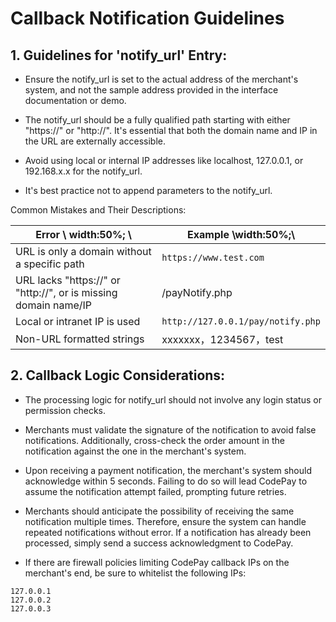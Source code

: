 # Callback Notification Guidelines

## 1. Guidelines for 'notify_url' Entry:

- Ensure the notify_url is set to the actual address of the merchant's system, and not the sample address provided in the interface documentation or demo.

- The notify_url should be a fully qualified path starting with either "https\://" or "http\://". It's essential that both the domain name and IP in the URL are externally accessible.

- Avoid using local or internal IP addresses like localhost, 127.0.0.1, or 192.168.x.x for the notify_url.

- It's best practice not to append parameters to the notify_url.

Common Mistakes and Their Descriptions:

| Error \ width:50%; \\ | Example \width:50%;\\ |
| --- | --- |
| URL is only a domain without a specific path | `https://www.test.com` |
| URL lacks "https\://" or "http\://", or is missing domain name/IP | /payNotify.php |
| Local or intranet IP is used | `http://127.0.0.1/pay/notify.php` |
| Non-URL formatted strings | xxxxxxx，1234567，test |

## 2. Callback Logic Considerations:

- The processing logic for notify_url should not involve any login status or permission checks.

- Merchants must validate the signature of the notification to avoid false notifications. Additionally, cross-check the order amount in the notification against the one in the merchant's system.

- Upon receiving a payment notification, the merchant's system should acknowledge within 5 seconds. Failing to do so will lead CodePay to assume the notification attempt failed, prompting future retries.

- Merchants should anticipate the possibility of receiving the same notification multiple times. Therefore, ensure the system can handle repeated notifications without error. If a notification has already been processed, simply send a success acknowledgment to CodePay.

- If there are firewall policies limiting CodePay callback IPs on the merchant's end, be sure to whitelist the following IPs:

```
127.0.0.1
127.0.0.2
127.0.0.3
```
